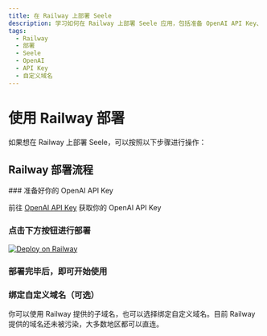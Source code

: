 ```yaml
---
title: 在 Railway 上部署 Seele
description: 学习如何在 Railway 上部署 Seele 应用，包括准备 OpenAI API Key、点击按钮进行部署、绑定自定义域名等步骤。
tags:
  - Railway
  - 部署
  - Seele
  - OpenAI
  - API Key
  - 自定义域名
---
```


# 使用 Railway 部署

如果想在 Railway 上部署 Seele，可以按照以下步骤进行操作：

## Railway 部署流程

<Steps>
  ### 准备好你的 OpenAI API Key

前往 [OpenAI API Key](https://platform.openai.com/account/api-keys) 获取你的 OpenAI API Key

### 点击下方按钮进行部署

[![Deploy on Railway](https://railway.app/button.svg)](https://railway.app/template/FB6HrV?referralCode=9bD9mT)

### 部署完毕后，即可开始使用

### 绑定自定义域名（可选）

你可以使用 Railway 提供的子域名，也可以选择绑定自定义域名。目前 Railway 提供的域名还未被污染，大多数地区都可以直连。

</Steps>
